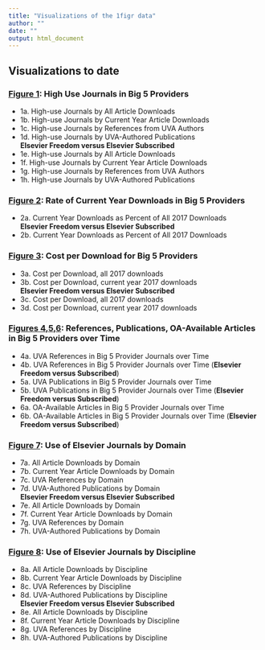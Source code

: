 ```yaml
---
title: "Visualizations of the 1figr data"
author: ""
date: ""
output: html_document
---
```


## Visualizations to date

### [Figure 1](figure1.html): High Use Journals in Big 5 Providers
   * 1a. High-use Journals by All Article Downloads
   * 1b. High-use Journals by Current Year Article Downloads
   * 1c. High-use Journals by References from UVA Authors
   * 1d. High-use Journals by UVA-Authored Publications    
   **Elsevier Freedom versus Elsevier Subscribed**
   * 1e. High-use Journals by All Article Downloads
   * 1f. High-use Journals by Current Year Article Downloads
   * 1g. High-use Journals by References from UVA Authors
   * 1h. High-use Journals by UVA-Authored Publications    
  
### [Figure 2](figure2.html): Rate of Current Year Downloads in Big 5 Providers
   * 2a. Current Year Downloads as Percent of All 2017 Downloads    
   **Elsevier Freedom versus Elsevier Subscribed**
   * 2b. Current Year Downloads as Percent of All 2017 Downloads
   
### [Figure 3](figure3.html): Cost per Download for Big 5 Providers
   * 3a. Cost per Download, all 2017 downloads
   * 3b. Cost per Download, current year 2017 downloads    
   **Elsevier Freedom versus Elsevier Subscribed**
   * 3c. Cost per Download, all 2017 downloads
   * 3d. Cost per Download, current year 2017 downloads    

### [Figures 4,5,6](figure4to6.html): References, Publications, OA-Available Articles in Big 5 Providers over Time
   * 4a. UVA References in Big 5 Provider Journals over Time
   * 4b. UVA References in Big 5 Provider Journals over Time (**Elsevier Freedom versus Subscribed**)
   * 5a. UVA Publications in Big 5 Provider Journals over Time
   * 5b. UVA Publications in Big 5 Provider Journals over Time (**Elsevier Freedom versus Subscribed**)
   * 6a. OA-Available Articles in Big 5 Provider Journals over Time
   * 6b. OA-Available Articles in Big 5 Provider Journals over Time (**Elsevier Freedom versus Subscribed**)

### [Figure 7](figure7.html): Use of Elsevier Journals by Domain
   * 7a. All Article Downloads by Domain
   * 7b. Current Year Article Downloads by Domain
   * 7c. UVA References by Domain
   * 7d. UVA-Authored Publications by Domain      
   **Elsevier Freedom versus Elsevier Subscribed**
   * 7e. All Article Downloads by Domain
   * 7f. Current Year Article Downloads by Domain
   * 7g. UVA References by Domain
   * 7h. UVA-Authored Publications by Domain
   
### [Figure 8](figure8.html): Use of Elsevier Journals by Discipline
   * 8a. All Article Downloads by Discipline
   * 8b. Current Year Article Downloads by Discipline
   * 8c. UVA References by Discipline
   * 8d. UVA-Authored Publications by Discipline      
   **Elsevier Freedom versus Elsevier Subscribed**
   * 8e. All Article Downloads by Discipline
   * 8f. Current Year Article Downloads by Discipline
   * 8g. UVA References by Discipline
   * 8h. UVA-Authored Publications by Discipline
   